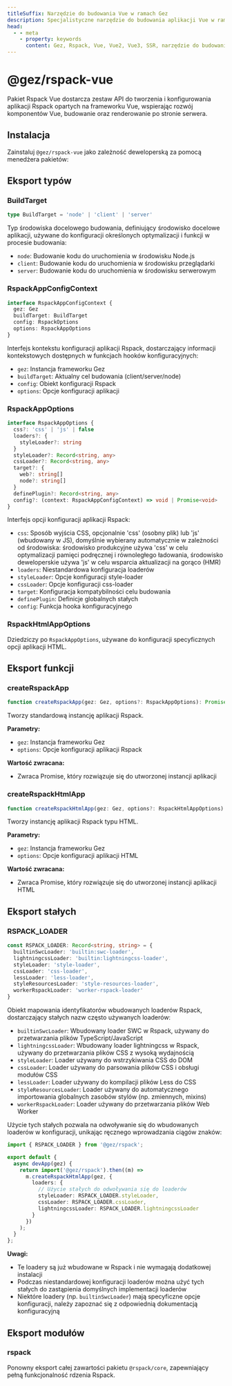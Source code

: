 ```yaml
---
titleSuffix: Narzędzie do budowania Vue w ramach Gez
description: Specjalistyczne narzędzie do budowania aplikacji Vue w ramach Gez, zapewniające pełne wsparcie dla aplikacji Vue 2/3, w tym rozwój komponentów, renderowanie SSR i optymalizację wydajności.
head:
  - - meta
    - property: keywords
      content: Gez, Rspack, Vue, Vue2, Vue3, SSR, narzędzie do budowania, rozwój komponentów, renderowanie po stronie serwera, optymalizacja wydajności
---
```



# @gez/rspack-vue

Pakiet Rspack Vue dostarcza zestaw API do tworzenia i konfigurowania aplikacji Rspack opartych na frameworku Vue, wspierając rozwój komponentów Vue, budowanie oraz renderowanie po stronie serwera.

## Instalacja

Zainstaluj `@gez/rspack-vue` jako zależność deweloperską za pomocą menedżera pakietów:

<PackageManagerTabs command="install @gez/rspack-vue -D" />

## Eksport typów

### BuildTarget

```ts
type BuildTarget = 'node' | 'client' | 'server'
```

Typ środowiska docelowego budowania, definiujący środowisko docelowe aplikacji, używane do konfiguracji określonych optymalizacji i funkcji w procesie budowania:
- `node`: Budowanie kodu do uruchomienia w środowisku Node.js
- `client`: Budowanie kodu do uruchomienia w środowisku przeglądarki
- `server`: Budowanie kodu do uruchomienia w środowisku serwerowym

### RspackAppConfigContext

```ts
interface RspackAppConfigContext {
  gez: Gez
  buildTarget: BuildTarget
  config: RspackOptions
  options: RspackAppOptions
}
```

Interfejs kontekstu konfiguracji aplikacji Rspack, dostarczający informacji kontekstowych dostępnych w funkcjach hooków konfiguracyjnych:
- `gez`: Instancja frameworku Gez
- `buildTarget`: Aktualny cel budowania (client/server/node)
- `config`: Obiekt konfiguracji Rspack
- `options`: Opcje konfiguracji aplikacji

### RspackAppOptions

```ts
interface RspackAppOptions {
  css?: 'css' | 'js' | false
  loaders?: {
    styleLoader?: string
  }
  styleLoader?: Record<string, any>
  cssLoader?: Record<string, any>
  target?: {
    web?: string[]
    node?: string[]
  }
  definePlugin?: Record<string, any>
  config?: (context: RspackAppConfigContext) => void | Promise<void>
}
```

Interfejs opcji konfiguracji aplikacji Rspack:
- `css`: Sposób wyjścia CSS, opcjonalnie 'css' (osobny plik) lub 'js' (wbudowany w JS), domyślnie wybierany automatycznie w zależności od środowiska: środowisko produkcyjne używa 'css' w celu optymalizacji pamięci podręcznej i równoległego ładowania, środowisko deweloperskie używa 'js' w celu wsparcia aktualizacji na gorąco (HMR)
- `loaders`: Niestandardowa konfiguracja loaderów
- `styleLoader`: Opcje konfiguracji style-loader
- `cssLoader`: Opcje konfiguracji css-loader
- `target`: Konfiguracja kompatybilności celu budowania
- `definePlugin`: Definicje globalnych stałych
- `config`: Funkcja hooka konfiguracyjnego

### RspackHtmlAppOptions

Dziedziczy po `RspackAppOptions`, używane do konfiguracji specyficznych opcji aplikacji HTML.

## Eksport funkcji

### createRspackApp

```ts
function createRspackApp(gez: Gez, options?: RspackAppOptions): Promise<App>
```

Tworzy standardową instancję aplikacji Rspack.

**Parametry:**
- `gez`: Instancja frameworku Gez
- `options`: Opcje konfiguracji aplikacji Rspack

**Wartość zwracana:**
- Zwraca Promise, który rozwiązuje się do utworzonej instancji aplikacji

### createRspackHtmlApp

```ts
function createRspackHtmlApp(gez: Gez, options?: RspackHtmlAppOptions): Promise<App>
```

Tworzy instancję aplikacji Rspack typu HTML.

**Parametry:**
- `gez`: Instancja frameworku Gez
- `options`: Opcje konfiguracji aplikacji HTML

**Wartość zwracana:**
- Zwraca Promise, który rozwiązuje się do utworzonej instancji aplikacji HTML

## Eksport stałych
### RSPACK_LOADER

```ts
const RSPACK_LOADER: Record<string, string> = {
  builtinSwcLoader: 'builtin:swc-loader',
  lightningcssLoader: 'builtin:lightningcss-loader',
  styleLoader: 'style-loader',
  cssLoader: 'css-loader',
  lessLoader: 'less-loader',
  styleResourcesLoader: 'style-resources-loader',
  workerRspackLoader: 'worker-rspack-loader'
}
```

Obiekt mapowania identyfikatorów wbudowanych loaderów Rspack, dostarczający stałych nazw często używanych loaderów:

- `builtinSwcLoader`: Wbudowany loader SWC w Rspack, używany do przetwarzania plików TypeScript/JavaScript
- `lightningcssLoader`: Wbudowany loader lightningcss w Rspack, używany do przetwarzania plików CSS z wysoką wydajnością
- `styleLoader`: Loader używany do wstrzykiwania CSS do DOM
- `cssLoader`: Loader używany do parsowania plików CSS i obsługi modułów CSS
- `lessLoader`: Loader używany do kompilacji plików Less do CSS
- `styleResourcesLoader`: Loader używany do automatycznego importowania globalnych zasobów stylów (np. zmiennych, mixins)
- `workerRspackLoader`: Loader używany do przetwarzania plików Web Worker

Użycie tych stałych pozwala na odwoływanie się do wbudowanych loaderów w konfiguracji, unikając ręcznego wprowadzania ciągów znaków:

```ts title="src/entry.node.ts"
import { RSPACK_LOADER } from '@gez/rspack';

export default {
  async devApp(gez) {
    return import('@gez/rspack').then((m) =>
      m.createRspackHtmlApp(gez, {
        loaders: {
          // Użycie stałych do odwoływania się do loaderów
          styleLoader: RSPACK_LOADER.styleLoader,
          cssLoader: RSPACK_LOADER.cssLoader,
          lightningcssLoader: RSPACK_LOADER.lightningcssLoader
        }
      })
    );
  }
};
```

**Uwagi:**
- Te loadery są już wbudowane w Rspack i nie wymagają dodatkowej instalacji
- Podczas niestandardowej konfiguracji loaderów można użyć tych stałych do zastąpienia domyślnych implementacji loaderów
- Niektóre loadery (np. `builtinSwcLoader`) mają specyficzne opcje konfiguracji, należy zapoznać się z odpowiednią dokumentacją konfiguracyjną

## Eksport modułów

### rspack

Ponowny eksport całej zawartości pakietu `@rspack/core`, zapewniający pełną funkcjonalność rdzenia Rspack.